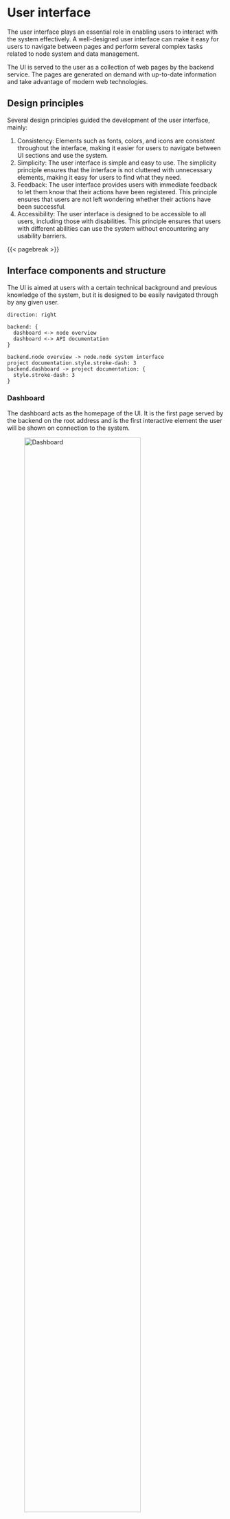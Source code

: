 # User interface {#sec-ui}
The user interface plays an essential role in enabling users to interact with the system effectively. A well-designed user interface can make it easy for users to navigate between pages and perform several complex tasks related to node system and data management.

The UI is served to the user as a collection of web pages by the backend service. The pages are generated on demand with up-to-date information and take advantage of modern web technologies.

## Design principles
Several design principles guided the development of the user interface, mainly:

1. Consistency: Elements such as fonts, colors, and icons are consistent throughout the interface, making it easier for users to navigate between UI sections and use the system.
2. Simplicity: The user interface is simple and easy to use. The simplicity principle ensures that the interface is not cluttered with unnecessary elements, making it easy for users to find what they need.
3. Feedback: The user interface provides users with immediate feedback to let them know that their actions have been registered. This principle ensures that users are not left wondering whether their actions have been successful.
4. Accessibility: The user interface is designed to be accessible to all users, including those with disabilities. This principle ensures that users with different abilities can use the system without encountering any usability barriers.

{{< pagebreak >}}

## Interface components and structure
The UI is aimed at users with a certain technical background and previous knowledge of the system, but it is designed to be easily navigated through by any given user.

```.d2
direction: right

backend: {
  dashboard <-> node overview
  dashboard <-> API documentation
}

backend.node overview -> node.node system interface
project documentation.style.stroke-dash: 3
backend.dashboard -> project documentation: {
  style.stroke-dash: 3
}
```

### Dashboard
The dashboard acts as the homepage of the UI. It is the first page served by the backend on the root address and is the first interactive element the user will be shown on connection to the system.

![Dashboard](/assets/screenshots/dashboard){width=80%}

The first element presented by the UI is a table containing useful information about all nodes connected to the backend, such as node location and unique identifier. Each node can be selected with a checkbox to take part in a measurement campaign (configurable through a pop-up modal dialog). Every row also contains a link to a page which visualizes a node's metrics and location in more detail (see [@sec-nodeOverview]).

The homepage of the UI provides a map of the world, with the locations of all the sensors in the OpenRFSense network indicated by markers. Clicking on the markers yields basic information about each node, such as its ID and the last time it was active, and a link the node-specific overview page.

### Node overview page {#sec-nodeOverview}
A node-specific overview page is also generated for each node connected to the backend and the messaging system. This page generally contains all required node metrics returned by a request to the node, as well as more detailed node system information if available (see [@sec-metrics]). The node overview page also contains a map but only showing a single marker corresponding to the node being queried and centered on the node's location, if provided.

![Node overview page](/assets/screenshots/node){width=80%}

A table containing a list of all past and ongoing measurement campaigns is also provided to the user, with management controls on each row to download the signal data in various formats or delete it from the storage. The controls are non-interactive if the campaign is still ongoing.

{{< pagebreak >}}

### API documentation
To make the REST API (defined in [@sec-restApi]) easily accessible to users and external applications, a documentation page is automatically generated using Swagger (OpenAPI specification version 2.0 [@OpenAPISpecification2]). The generated page contains all the necessary documentation to query data and send commands to the backend, complete with examples and request and response formats in textual JSON.

![API documentation](/assets/screenshots/api-docs){width=80%}

{{< pagebreak >}}

### Node system interface {#sec-nodeUi}
Each node's local management UI provides a high-level management over the host system running the node. As such, it must present important information in logical order, starting with connection status (both WiFi and physical). On remote devices, this facilitates troubleshooting and provides an alternative method of restoring connection to a node.

![Node system management page](/assets/screenshots/node-ui.png){width=80%}

A simple text editor is also provided for the node management software configuration. Each change followed by a click on the "Save" button will write the changes to the configuration file and reboot the system.

{{< pagebreak >}}
